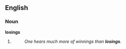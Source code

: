 ==English==
===Noun===
'''losings'''
# {{plural of|[[losing]]}}
#: ''One hears much more of winnings than '''losings'''.''